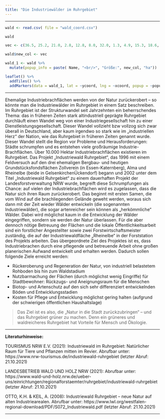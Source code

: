 ```yaml
---
title: "Die Industriewälder im Ruhrgebiet"
---
```


***

```r

wald <- read.csv( file = "wald_coord.csv")

wald

vec <- c(36.5, 25.2, 21.0, 2.8, 12.8, 8.0, 32.0, 1.3, 4.9, 15.3, 18.6, 24.5, 8.9, 5.0, 3.0)

wald$new_col <- vec

```


```r
wald_1 <- wald %>% 
  mutate(popup_info = paste( Name, "<br/>", "Größe:", new_col, "ha"))

leaflet() %>% 
  addTiles() %>%
  addMarkers(data = wald_1, lat = ~ycoord, lng = ~xcoord, popup = ~popup_info )

```

***

Ehemalige Industriebrachflächen werden von der Natur zurückerobert – so könnte man die Industriewälder im Ruhrgebiet in einem Satz beschreiben.
Im Ruhrgebiet ist der Strukturwandel seit Jahrzehnten ein beherrschendes Thema: das in früheren Zeiten stark altindustriell geprägte Ruhrgebiet durchläuft einen Wandel weg von einer Industriegesellschaft hin zu einer Dienstleistungsgesellschaft. Dieser Wandel vollzieht bzw vollzog sich zwar überall in Deutschland, aber kaum irgendwo so stark wie im „industriellen Herz“ der Nation, wie das Ruhrgebiet in früheren Zeiten genannt wurde. Dieser Wandel stellt die Region vor Probleme und Herausforderungen: Städte schrumpfen und es entstehen viele großräumige Industrie- Brachflächen. Über 10.000 Hektar Industriebrachflächen existieren im Ruhrgebiet.
Das Projekt „Industriewald Ruhrgebiet“, das 1996 mit einem Feldversuch auf den drei ehemaligen Bergbau- und heutigen Grundstücksfondsflächen Zollverein (in Essen-Katernberg), Alma und Rheinelbe (beide in GelsenkirchenÜckendorf) begann und 2002 unter dem Titel „Industriewald Ruhrgebiet“ zu einem dauerhaften Projekt der Landesforstverwaltung NRW wurde, begreift diese Schrumpfungen als Chance: auf vielen der Industriebrachflächen wird es zugelassen, dass die Natur sich ihren Raum zurückerobert. Das beginnt mit ersten Samen, die vom Wind auf die brachliegenden Gelände geweht werden, woraus sich dann mit der Zeit wieder Wälder entwickeln (die sogenannten Industriewälder), die sogar artenreicher sein können als „herkömmliche“ Wälder. Dabei wird möglichst kaum in die Entwicklung der Wälder eingegriffen, sondern sie werden der Natur überlassen. Für die aber dennoch nötige Betreuung der Flächen und die lokale Öffentlichkeitsarbeit sind ein forstlicher Angestellter sowie zwei Forstwirtschaftsmeister zuständig, die auf der Industriewaldfläche „Rheinelbe“ in der Forststation des Projekts arbeiten.
Das übergeordnete Ziel des Projektes ist es, dass Industriebrachen durch eine pflegende und betreuende Arbeit ohne großen planerischen Aufwand entwickelt und erhalten werden. Dadurch sollen folgende Ziele erreicht werden:

- Rückeroberung und Regeneration der Natur, von industriell belastetem Rohboden bis hin zum Waldstadium
- Nutzbarmachung der Flächen (durch möglichst wenig Eingriffe) für Stadtbewohner: Rückzugs- und Aneignungsraum für die Menschen
- Biotop- und Artenschutz auf den sich sehr differenziert entwickelnden Böden und Entwicklungsstadien
- Kosten für Pflege und Entwicklung möglichst gering halten (aufgrund der schwierigen öffentlichen Haushaltslage)

> Das Ziel ist es also, die „Natur in die Stadt zurückzubringen“ – und das Ruhrgebiet grüner zu machen. Denn ein grüneres und waldreicheres Ruhrgebiet hat Vorteile für Mensch und Ökologie.

***

**Literaturhinweise:**

TOURISMUS NRW E.V. (2021): Industriewald im Ruhrgebiet: Natürlicher Raum für Tiere und Pflanzen mitten im Revier. Abrufbar unter: https://www.nrw-tourismus.de/industriewald-ruhrgebiet (letzter Abruf: 21.10.2021)

LANDESBETRIEB WALD UND HOLZ NRW (2021): Abrufbar unter: https://www.wald-und-holz.nrw.de/ueber- uns/einrichtungen/regionalforstaemter/ruhrgebiet/industriewald-ruhrgebiet (letzter Abruf: 21.10.2021)

OTTO, K.H. & KEIL, A. (2008): Industriewald Ruhrgebiet – neue Natur auf alten Industriearealen. Abrufbar unter: https://www.lwl.org/westfalen-regional-download/PDF/S072_Industriewald.pdf (letzter Abruf: 21.10.2021)

***
